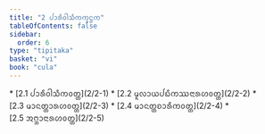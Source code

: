 ```yaml
---
title: "2 ᨸᩣᩁᩥᩅᩤᩈᩥᨠᨠ᩠ᨡᨶ᩠ᨵᨠ"
tableOfContents: false
sidebar:
  order: 6
type: "tipitaka"
basket: "vi"
book: "cula"
---
```



<DynamicBreadcrumb />



<TableOfContents book="cula" section="2">
* [2.1 ᨸᩣᩁᩥᩅᩤᩈᩥᨠᩅᨲ᩠ᨲ](2/2-1)
* [2.2 ᨾᩪᩃᩣᨿᨸᨭᩥᨠᩔᨶᩣᩁᩉᩅᨲ᩠ᨲ](2/2-2)
* [2.3 ᨾᩣᨶᨲ᩠ᨲᩣᩁᩉᩅᨲ᩠ᨲ](2/2-3)
* [2.4 ᨾᩣᨶᨲ᩠ᨲᨧᩣᩁᩥᨠᩅᨲ᩠ᨲ](2/2-4)
* [2.5 ᩋᨻ᩠ᨽᩣᨶᩣᩁᩉᩅᨲ᩠ᨲ](2/2-5)
</TableOfContents>